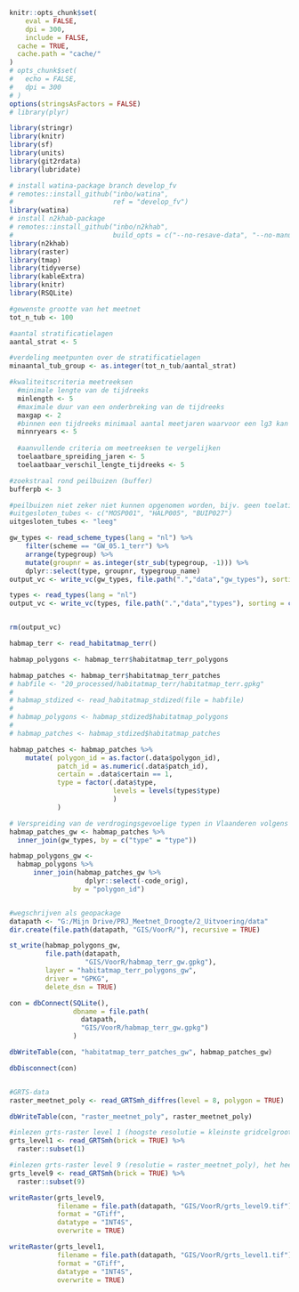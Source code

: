 <!-- #setup -->
```r
knitr::opts_chunk$set(
	eval = FALSE,
	dpi = 300,
	include = FALSE,
  cache = TRUE,
  cache.path = "cache/"	
)
# opts_chunk$set(
#   echo = FALSE,
#   dpi = 300
# )
options(stringsAsFactors = FALSE)
# library(plyr)

library(stringr)
library(knitr)
library(sf)
library(units)
library(git2rdata)
library(lubridate)

# install watina-package branch develop_fv
# remotes::install_github("inbo/watina",
#                         ref = "develop_fv")
library(watina)
# install n2khab-package
# remotes::install_github("inbo/n2khab",
#                         build_opts = c("--no-resave-data", "--no-manual"))
library(n2khab)
library(raster)
library(tmap)
library(tidyverse)
library(kableExtra)
library(knitr)
library(RSQLite) 
```

```r
#gewenste grootte van het meetnet
tot_n_tub <- 100

#aantal stratificatielagen
aantal_strat <- 5

#verdeling meetpunten over de stratificatielagen
minaantal_tub_group <- as.integer(tot_n_tub/aantal_strat)

#kwaliteitscriteria meetreeksen
  #minimale lengte van de tijdreeks 
  minlength <- 5
  #maximale duur van een onderbreking van de tijdreeks 
  maxgap <- 2
  #binnen een tijdreeks minimaal aantal meetjaren waarvoor een lg3 kan berekend worden
  minnryears <- 5
  
  #aanvullende criteria om meetreeksen te vergelijken
  toelaatbare_spreiding_jaren <- 5
  toelaatbaar_verschil_lengte_tijdreeks <- 5

#zoekstraal rond peilbuizen (buffer)
bufferpb <- 3 

#peilbuizen niet zeker niet kunnen opgenomen worden, bijv. geen toelating, omdat het te dicht bij een ander geselecteerd punt ligt
#uitgesloten_tubes <- c("MOSP001", "HALP005", "BUIP027")
uitgesloten_tubes <- "leeg"

```

```r
gw_types <- read_scheme_types(lang = "nl") %>%
    filter(scheme == "GW_05.1_terr") %>%
    arrange(typegroup) %>%
    mutate(groupnr = as.integer(str_sub(typegroup, -1))) %>% 
    dplyr::select(type, groupnr, typegroup_name)
output_vc <- write_vc(gw_types, file.path(".","data","gw_types"), sorting = c("type"), strict =  FALSE)

types <- read_types(lang = "nl")
output_vc <- write_vc(types, file.path(".","data","types"), sorting = c("type"), strict =  FALSE)


rm(output_vc)

```

```r
habmap_terr <- read_habitatmap_terr()

habmap_polygons <- habmap_terr$habitatmap_terr_polygons

habmap_patches <- habmap_terr$habitatmap_terr_patches
# habfile <- "20_processed/habitatmap_terr/habitatmap_terr.gpkg"
# 
# habmap_stdized <- read_habitatmap_stdized(file = habfile)
# 
# habmap_polygons <- habmap_stdized$habitatmap_polygons
# 
# habmap_patches <- habmap_stdized$habitatmap_patches

habmap_patches <- habmap_patches %>%
    mutate( polygon_id = as.factor(.data$polygon_id),
            patch_id = as.numeric(.data$patch_id),
            certain = .data$certain == 1,
            type = factor(.data$type,
                          levels = levels(types$type)
                          )
            )

# Verspreiding van de verdrogingsgevoelige typen in Vlaanderen volgens de habitatkaart.
habmap_patches_gw <- habmap_patches %>% 
  inner_join(gw_types, by = c("type" = "type"))

habmap_polygons_gw <- 
  habmap_polygons %>% 
      inner_join(habmap_patches_gw %>% 
                   dplyr::select(-code_orig), 
                by = "polygon_id")


#wegschrijven als geopackage
datapath <- "G:/Mijn Drive/PRJ_Meetnet_Droogte/2_Uitvoering/data"
dir.create(file.path(datapath, "GIS/VoorR/"), recursive = TRUE)

st_write(habmap_polygons_gw,
         file.path(datapath, 
                   "GIS/VoorR/habmap_terr_gw.gpkg"), 
         layer = "habitatmap_terr_polygons_gw", 
         driver = "GPKG",
         delete_dsn = TRUE)

con = dbConnect(SQLite(),
                dbname = file.path(
                  datapath, 
                  "GIS/VoorR/habmap_terr_gw.gpkg")
                )

dbWriteTable(con, "habitatmap_terr_patches_gw", habmap_patches_gw)

dbDisconnect(con)


#GRTS-data
raster_meetnet_poly <- read_GRTSmh_diffres(level = 8, polygon = TRUE)

dbWriteTable(con, "raster_meetnet_poly", raster_meetnet_poly)

#inlezen grts-raster level 1 (hoogste resolutie = kleinste gridcelgrootte)
grts_level1 <- read_GRTSmh(brick = TRUE) %>% 
  raster::subset(1)

#inlezen grts-raster level 9 (resolutie = raster_meetnet_poly), het heeft een gridgrootte van 8192 m, let wel de rastercelgrootte is ook hier 32 bij 32m, dus het aantal rastercellen = grts-raster level 1. 
grts_level9 <- read_GRTSmh(brick = TRUE) %>% 
  raster::subset(9)

writeRaster(grts_level9,
            filename = file.path(datapath, "GIS/VoorR/grts_level9.tif"), 
            format = "GTiff", 
            datatype = "INT4S",
            overwrite = TRUE)

writeRaster(grts_level1,
            filename = file.path(datapath, "GIS/VoorR/grts_level1.tif"), 
            format = "GTiff", 
            datatype = "INT4S",
            overwrite = TRUE)

```

